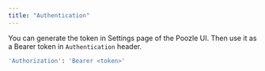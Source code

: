 ```yaml
---
title: "Authentication"
---
```


You can generate the token in Settings page of the Poozle UI. Then use it as a Bearer token in `Authentication` header.

```bash
'Authorization': 'Bearer <token>'
```
